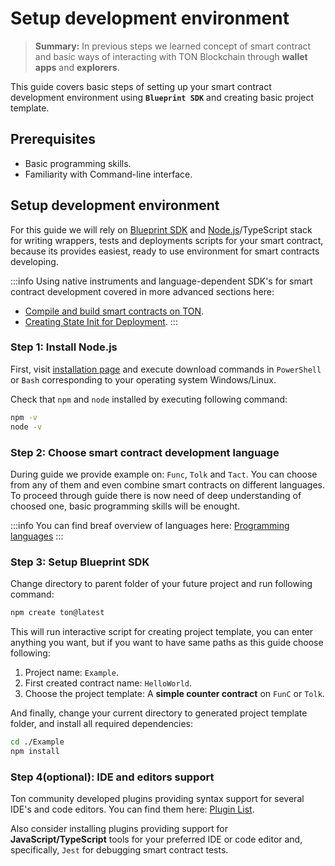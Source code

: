 # Setup development environment

> **Summary:** In previous steps we learned concept of smart contract and basic ways of interacting with TON Blockchain through **wallet apps** and **explorers**.

This guide covers basic steps of setting up your smart contract development environment using **`Blueprint SDK`** and creating basic project template.

## Prerequisites

 - Basic programming skills.
 - Familiarity with Command-line interface.

## Setup development environment

For this guide we will rely on [Blueprint SDK](https://github.com/ton-org/blueprint/) and [Node.js](https://nodejs.org/en)/TypeScript stack for writing wrappers, tests and deployments scripts for your smart contract, because its provides easiest, ready to use environment for smart contracts developing. 

:::info
Using native instruments and language-dependent SDK's for smart contract development covered in more advanced sections here:
 - [Compile and build smart contracts on TON](/v3/documentation/archive/compile#ton-compiler/).
 - [Creating State Init for Deployment](/v3/guidelines/smart-contracts/howto/wallet#creating-the-state-init-for-deployment/).
:::

### Step 1: Install Node.js

First, visit [installation page](https://nodejs.org/en/download) and execute download commands in `PowerShell` or `Bash` corresponding to your operating system Windows/Linux. 

Check that `npm` and `node` installed by executing following command:

```bash
npm -v
node -v
```

### Step 2: Choose smart contract development language

During guide we provide example on: `Func`, `Tolk` and `Tact`. You can choose from any of them and even combine smart contracts on different languages. To proceed through guide there is now need of deep understanding of choosed one, basic programming skills will be enought.

:::info
You can find breaf overview of languages here: [Programming languages](/v3/documentation/smart-contracts/overview#programming-languages/)
:::

### Step 3: Setup Blueprint SDK

Change directory to parent folder of your future project and run following command:

```bash
npm create ton@latest
```

This will run interactive script for creating project template, you can enter anything you want, but if you want to have same paths as this guide choose following:
1. Project name: `Example`.
2. First created contract name: `HelloWorld`.
3. Choose the project template: A **simple counter contract** on `FunC` or `Tolk`.

And finally, change your current directory to generated project template folder, and install all required dependencies:

```bash
cd ./Example
npm install
```

### Step 4(optional): IDE and editors support

Ton community developed plugins providing syntax support for several IDE's and code editors. You can find them here: [Plugin List](https://docs.ton.org/v3/documentation/smart-contracts/getting-started/ide-plugins/).

Also consider installing plugins providing support for **JavaScript/TypeScript** tools for your preferred IDE or code editor and, specifically, `Jest` for debugging smart contract tests.

